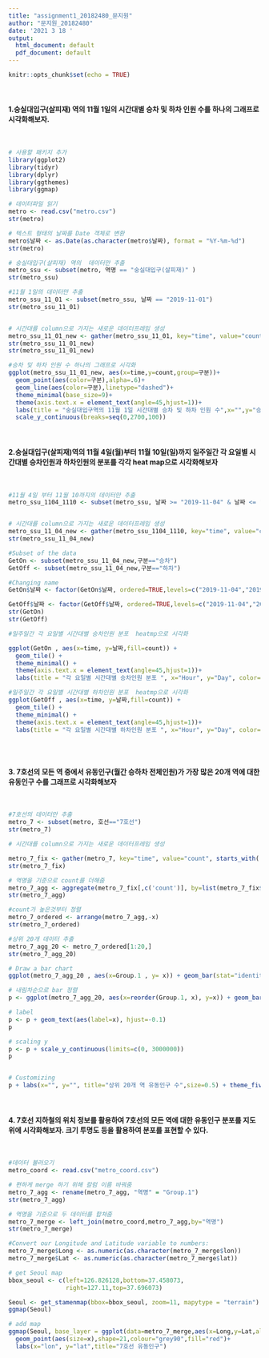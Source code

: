 ```yaml
---
title: "assignment1_20182480_문지원"
author: "문지원_20182480"
date: '2021 3 18 '
output:
  html_document: default
  pdf_document: default
---
```


```r
knitr::opts_chunk$set(echo = TRUE)
```

<br/>

#### 1.숭실대입구(살피재) 역의 11월 1일의 시간대별 승차 및 하차 인원 수를 하나의 그래프로 시각화해보자. 

<br/>

```r
# 사용할 패키지 추가
library(ggplot2)
library(tidyr)
library(dplyr)
library(ggthemes)
library(ggmap)
```

```r
# 데이터파일 읽기
metro <- read.csv("metro.csv")
str(metro)

# 텍스트 형태의 날짜를 Date 객체로 변환
metro$날짜 <- as.Date(as.character(metro$날짜), format = "%Y-%m-%d")
str(metro)

# 숭실대입구(살피재) 역의  데이터만 추출
metro_ssu <- subset(metro, 역명 == "숭실대입구(살피재)" )
str(metro_ssu)

#11월 1일의 데이터만 추출
metro_ssu_11_01 <- subset(metro_ssu, 날짜 == "2019-11-01")
str(metro_ssu_11_01)


# 시간대를 column으로 가지는 새로운 데이터프레임 생성
metro_ssu_11_01_new <- gather(metro_ssu_11_01, key="time", value="count", starts_with('X0'),starts_with('X1'),starts_with('X2'))
str(metro_ssu_11_01_new)
str(metro_ssu_11_01_new)

#승차 및 하차 인원 수 하나의 그래프로 시각화
ggplot(metro_ssu_11_01_new, aes(x=time,y=count,group=구분))+
  geom_point(aes(color=구분),alpha=.6)+
  geom_line(aes(color=구분),linetype="dashed")+
  theme_minimal(base_size=9)+
  theme(axis.text.x = element_text(angle=45,hjust=1))+
  labs(title = "숭실대입구역의 11월 1일 시간대별 승차 및 하차 인원 수",x="",y="승객수" )+
  scale_y_continuous(breaks=seq(0,2700,100))

```
<br/>

#### 2.숭실대입구(살피재)역의 11월 4일(월)부터 11월 10일(일)까지 일주일간 각 요일별 시간대별 승차인원과 하차인원의 분포를 각각 heat map으로 시각화해보자

<br/>
```r

#11월 4일 부터 11월 10까지의 데이터만 추출 
metro_ssu_1104_1110 <- subset(metro_ssu, 날짜 >= "2019-11-04" & 날짜 <= "2019-11-10")


# 시간대를 column으로 가지는 새로운 데이터프레임 생성
metro_ssu_11_04_new <- gather(metro_ssu_1104_1110, key="time", value="count", starts_with('X0'),starts_with('X1'),starts_with('X2'))
str(metro_ssu_11_04_new)

#Subset of the data
GetOn <- subset(metro_ssu_11_04_new,구분=="승차")
GetOff <- subset(metro_ssu_11_04_new,구분=="하차")

#Changing name
GetOn$날짜 <- factor(GetOn$날짜, ordered=TRUE,levels=c("2019-11-04","2019-11-05","2019-11-06","2019-11-07","2019-11-08","2019-11-09","2019-11-10"), labels=c("Mon","Tue","Wed","Thu","Fri","Sat","Sun"))

GetOff$날짜 <- factor(GetOff$날짜, ordered=TRUE,levels=c("2019-11-04","2019-11-05","2019-11-06","2019-11-07","2019-11-08","2019-11-09","2019-11-10"), labels=c("Mon","Tue","Wed","Thu","Fri","Sat","Sun"))
str(GetOn)
str(GetOff)

#일주일간 각 요일별 시간대별 승차인원 분포  heatmp으로 시각화

ggplot(GetOn , aes(x=time, y=날짜,fill=count)) + 
  geom_tile() +
  theme_minimal() +
  theme(axis.text.x = element_text(angle=45,hjust=1))+
  labs(title = "각 요일별 시간대별 승차인원 분포 ", x="Hour", y="Day", color="승객 수") 

#일주일간 각 요일별 시간대별 하차인원 분포  heatmp으로 시각화
ggplot(GetOff , aes(x=time, y=날짜,fill=count)) + 
  geom_tile() +
  theme_minimal() +
  theme(axis.text.x = element_text(angle=45,hjust=1))+
  labs(title = "각 요일별 시간대별 하차인원 분포 ", x="Hour", y="Day", color="승객 수") 
  
```

<br/>

#### 3. 7호선의 모든 역 중에서 유동인구(월간 승하차 전체인원)가 가장 많은 20개 역에 대한 유동인구 수를 그래프로 시각화해보자

<br/>

```r

#7호선의 데이터만 추출
metro_7 <- subset(metro, 호선=="7호선")
str(metro_7)

# 시간대를 column으로 가지는 새로운 데이터프레임 생성

metro_7_fix <- gather(metro_7, key="time", value="count", starts_with('X0'),starts_with('X1'),starts_with('X2'))
str(metro_7_fix)

# 역명을 기준으로 count를 더해줌
metro_7_agg <- aggregate(metro_7_fix[,c('count')], by=list(metro_7_fix$역명),sum)
str(metro_7_agg)

#count가 높은것부터 정렬
metro_7_ordered <- arrange(metro_7_agg,-x)
str(metro_7_ordered)

#상위 20개 데이터 추출
metro_7_agg_20 <- metro_7_ordered[1:20,]
str(metro_7_agg_20)

# Draw a bar chart
ggplot(metro_7_agg_20 , aes(x=Group.1 , y= x)) + geom_bar(stat="identity") + coord_flip()

# 내림차순으로 bar 정렬
p <- ggplot(metro_7_agg_20, aes(x=reorder(Group.1, x), y=x)) + geom_bar(stat="identity") + coord_flip() 

# label
p <- p + geom_text(aes(label=x), hjust=-0.1)
p

# scaling y
p <- p + scale_y_continuous(limits=c(0, 3000000))
p


# Customizing
p + labs(x="", y="", title="상위 20개 역 유동인구 수",size=0.5) + theme_fivethirtyeight() 

```

<br/>

#### 4. 7호선 지하철의 위치 정보를 활용하여 7호선의 모든 역에 대한 유동인구 분포를 지도 위에 시각화해보자. 크기 투명도 등을 활용하여 분포를 표현할 수 있다.

<br/>

```r

#데이터 불러오기
metro_coord <- read.csv("metro_coord.csv")

# 편하게 merge 하기 위해 칼럼 이름 바꿔줌
metro_7_agg <- rename(metro_7_agg, "역명" = "Group.1")
str(metro_7_agg)

# 역명을 기준으로 두 데이터를 합쳐줌
metro_7_merge <- left_join(metro_coord,metro_7_agg,by="역명")
str(metro_7_merge)

#Convert our Longitude and Latitude variable to numbers:
metro_7_merge$Long <- as.numeric(as.character(metro_7_merge$lon))
metro_7_merge$Lat <- as.numeric(as.character(metro_7_merge$lat))

# get Seoul map
bbox_seoul <- c(left=126.826128,bottom=37.458073,
                right=127.11,top=37.696073)

Seoul <- get_stamenmap(bbox=bbox_seoul, zoom=11, mapytype = "terrain")
ggmap(Seoul)

# add map
ggmap(Seoul, base_layer = ggplot(data=metro_7_merge,aes(x=Long,y=Lat,alpha=x)))+
  geom_point(aes(size=x),shape=21,colour="grey90",fill="red")+
  labs(x="lon", y="lat",title="7호선 유동인구")

```
